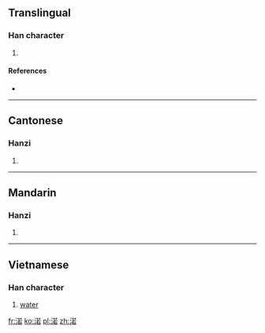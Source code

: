 ==Translingual==

===Han character===
{{Han char|rn=85|rad=水|as=09|sn=12|four=34164|canj=ETKR}}

# {{defn|Han|sort=水09}}

====References====
* {{Han ref|kx=0633.270|dkj=17753|hdz=31641.080|uh=6E03|ud=28163|bh=D9FC|bd=55804}}

----

==Cantonese==

===Hanzi===
{{yue-hanzi|jyut=|y=ye6}}

# {{defn|lang=yue|sort=水09}}

----

==Mandarin==

===Hanzi===
{{cmn-hanzi|pin=[[rè]] ([[re4]])|wg=je<sup>4</sup>}}

# {{defn|lang=cmn|sort=水09}}

----

==Vietnamese==

===Han character===
{{vi-hantu|[[nước]]}}

# [[water]]

[[fr:渃]]
[[ko:渃]]
[[pl:渃]]
[[zh:渃]]